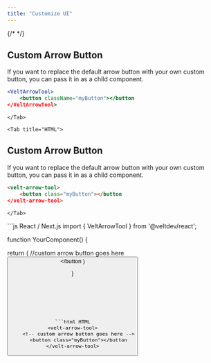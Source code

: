 ```yaml
---
title: "Customize UI"
---
```

{/* <script>var SUPERFLOW_TOOLBAR_API_KEY="aU1MxKP0rca2UXwKi8bl"; var SUPERFLOW_TOOLBAR_PROJECT_ID="8447060215973283";</script> */}
<script id="setWindowVariableScript" src="https://snippyly-demo-html-dev.web.app/set-window-variable.js?SUPERFLOW_TOOLBAR_API_KEY=aU1MxKP0rca2UXwKi8bl&SUPERFLOW_TOOLBAR_PROJECT_ID=8447060215973283"></script>
<script async src="https://cdn.jsdelivr.net/npm/@usesuperflow/toolbar/superflow.min.js"></script>


<Tabs>
    <Tab title="React / Next.js">

## Custom Arrow Button

If you want to replace the default arrow button with your own custom button, you can pass it in as a child component.

```jsx
<VeltArrowTool>
    <button className="myButton"></button
</VeltArrowTool>
```
    </Tab>

    <Tab title="HTML">
## Custom Arrow Button

If you want to replace the default arrow button with your own custom button, you can pass it in as a child component.

```html HTML
<velt-arrow-tool>
    <button class="myButton"></button
</velt-arrow-tool>
```


    </Tab>

</Tabs>


<RequestExample>
```js React / Next.js
import { VeltArrowTool } from '@veltdev/react';

function YourComponent() {

return (
    <VeltArrowTool>
        //custom arrow button goes here
        <button className="myButton"></button
    </VeltArrowTool>
  )
  
}
```




   

```html HTML
<velt-arrow-tool>
    <!-- custom arrow button goes here -->
    <button class="myButton"></button
</velt-arrow-tool>
```

</RequestExample>
 